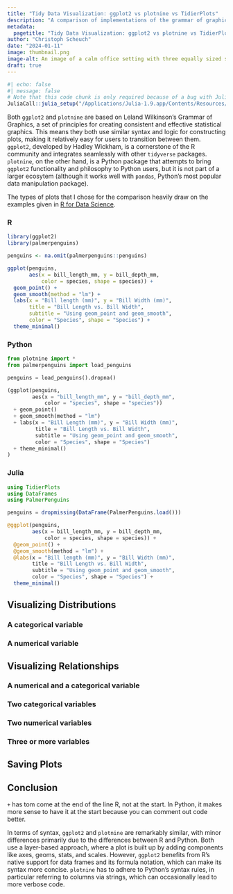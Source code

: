 ```yaml
---
title: "Tidy Data Visualization: ggplot2 vs plotnine vs TidierPlots"
description: "A comparison of implementations of the grammar of graphics in R, Python, and Julia."
metadata:
  pagetitle: "Tidy Data Visualization: ggplot2 vs plotnine vs TidierPlots"
author: "Christoph Scheuch"
date: "2024-01-11" 
image: thumbnail.png
image-alt: An image of a calm office setting with three equally sized screens placed centrally. Each screen displays a simple line chart without any text or numbers. The office is well-lit, tidy, and features a minimalist design. The screens are aligned side by side on a sleek, modern desk, occupying the center of the image. The line charts are clear and straightforward. The office has a professional ambiance, with soft, ambient lighting and a few minimal decorative elements, emphasizing the symmetry and equal size of the screens. Created with DALL-E 3.
draft: true
---
```

 
```r
#| echo: false
#| message: false
# Note that this code chunk is only required because of a bug with JuliaCall that prevents julia_setup() from finding the installation: https://github.com/quarto-dev/quarto-cli/issues/7055
JuliaCall::julia_setup("/Applications/Julia-1.9.app/Contents/Resources/julia/bin/")
```

Both `ggplot2` and `plotnine` are based on Leland Wilkinson's Grammar of Graphics, a set of principles for creating consistent and effective statistical graphics. This means they both use similar syntax and logic for constructing plots, making it relatively easy for users to transition between them. `ggplot2`, developed by Hadley Wickham, is a cornerstone of the R community and integrates seamlessly with other `tidyverse` packages. `plotnine`, on the other hand, is a Python package that attempts to bring `ggplot2` functionality and philosophy to Python users, but it is not part of a larger ecosytem (although it works well with `pandas`, Python's most popular data manipulation package).

The types of plots that I chose for the comparison heavily draw on the examples given in [R for Data Science](https://r4ds.hadley.nz/data-visualize).

::: {.panel-tabset}
### R
```r
library(ggplot2)
library(palmerpenguins)

penguins <- na.omit(palmerpenguins::penguins)

ggplot(penguins, 
       aes(x = bill_length_mm, y = bill_depth_mm, 
           color = species, shape = species)) + 
  geom_point() + 
  geom_smooth(method = "lm") +
  labs(x = "Bill length (mm)", y = "Bill Width (mm)", 
       title = "Bill Length vs. Bill Width", 
       subtitle = "Using geom_point and geom_smooth",
       color = "Species", shape = "Species") +
  theme_minimal()
```
### Python
```python
from plotnine import *
from palmerpenguins import load_penguins

penguins = load_penguins().dropna()

(ggplot(penguins, 
        aes(x = "bill_length_mm", y = "bill_depth_mm", 
            color = "species", shape = "species"))
  + geom_point()
  + geom_smooth(method = "lm")
  + labs(x = "Bill Length (mm)", y = "Bill Width (mm)", 
         title = "Bill Length vs. Bill Width", 
         subtitle = "Using geom_point and geom_smooth",
         color = "Species", shape = "Species")
  + theme_minimal()
)
```
### Julia
```julia
using TidierPlots
using DataFrames
using PalmerPenguins

penguins = dropmissing(DataFrame(PalmerPenguins.load()))

@ggplot(penguins, 
        aes(x = bill_length_mm, y = bill_depth_mm, 
            color = species, shape = species)) + 
  @geom_point() + 
  @geom_smooth(method = "lm") +
  @labs(x = "Bill length (mm)", y = "Bill Width (mm)", 
        title = "Bill Length vs. Bill Width", 
        subtitle = "Using geom_point and geom_smooth",
        color = "Species", shape = "Species") +
  theme_minimal()
```
::: 

## Visualizing Distributions

### A categorical variable

### A numerical variable

## Visualizing Relationships

### A numerical and a categorical variable

### Two categorical variables

### Two numerical variables

### Three or more variables

## Saving Plots

## Conclusion

`+` has tom come at the end of the line R, not at the start. In Python, it makes more sense to have it at the start because you can comment out code better. 

In terms of syntax, `ggplot2` and `plotnine` are remarkably similar, with minor differences primarily due to the differences between R and Python. Both use a layer-based approach, where a plot is built up by adding components like axes, geoms, stats, and scales. However, `ggplot2` benefits from R’s native support for data frames and its formula notation, which can make its syntax more concise. `plotnine` has to adhere to Python’s syntax rules, in particular referring to columns via strings, which can occasionally lead to more verbose code.
